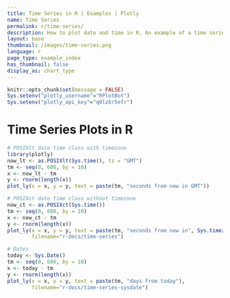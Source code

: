 ```yaml
---
title: Time Series in R | Examples | Plotly
name: Time Series
permalink: r/time-series/
description: How to plot date and time in R. An example of a time series plot with the POSIXct and Sys.Date classes.
layout: base
thumbnail: /images/time-series.png
language: r
page_type: example_index
has_thumbnail: false
display_as: chart_type
---
```


```r
knitr::opts_chunk$set(message = FALSE)
Sys.setenv("plotly_username"="RPlotBot")
Sys.setenv("plotly_api_key"="q0lz6r5efr")
```
# Time Series Plots in R

```r
# POSIXlt date time class with timezone
library(plotly)
now_lt <- as.POSIXlt(Sys.time(), tz = "GMT")
tm <- seq(0, 600, by = 10)
x <- now_lt - tm
y <- rnorm(length(x))
plot_ly(x = x, y = y, text = paste(tm, "seconds from now in GMT"))

# POSIXct date time class without timezone
now_ct <- as.POSIXct(Sys.time())
tm <- seq(0, 600, by = 10)
x <- now_ct - tm
y <- rnorm(length(x))
plot_ly(x = x, y = y, text = paste(tm, "seconds from now in", Sys.timezone()),
        filename="r-docs/time-series")

# Dates
today <- Sys.Date()
tm <- seq(0, 600, by = 10)
x <- today - tm
y <- rnorm(length(x))
plot_ly(x = x, y = y, text = paste(tm, "days from today"),
        filename="r-docs/time-series-sysdate")
```
